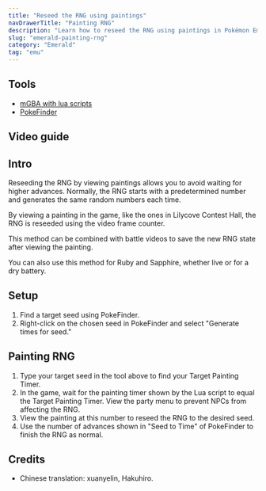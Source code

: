 ```yaml
---
title: "Reseed the RNG using paintings"
navDrawerTitle: "Painting RNG"
description: "Learn how to reseed the RNG using paintings in Pokémon Emerald to get the Pokémon you want quickly, without the long wait."
slug: "emerald-painting-rng"
category: "Emerald"
tag: "emu"
---
```


## Tools

- [mGBA with lua scripts](/mgba-setup)
- [PokeFinder](/pokefinder)

## Video guide

<YouTubeVideo id="ydS9HLNmAog" />

## Intro

Reseeding the RNG by viewing paintings allows you to avoid waiting for higher advances. Normally, the RNG starts with a predetermined number and generates the same random numbers each time.

By viewing a painting in the game, like the ones in Lilycove Contest Hall, the RNG is reseeded using the video frame counter.

This method can be combined with battle videos to save the new RNG state after viewing the painting.

You can also use this method for Ruby and Sapphire, whether live or for a dry battery.

## Setup

1. Find a target seed using PokeFinder.
2. Right-click on the chosen seed in PokeFinder and select "Generate times for seed."

## Painting RNG

<PaintingReseed />

1. Type your target seed in the tool above to find your Target Painting Timer.
2. In the game, wait for the painting timer shown by the Lua script to equal the Target Painting Timer. View the party menu to prevent NPCs from affecting the RNG.
3. View the painting at this number to reseed the RNG to the desired seed.
4. Use the number of advances shown in "Seed to Time" of PokeFinder to finish the RNG as normal.

## Credits

- Chinese translation: xuanyelin, Hakuhiro.
